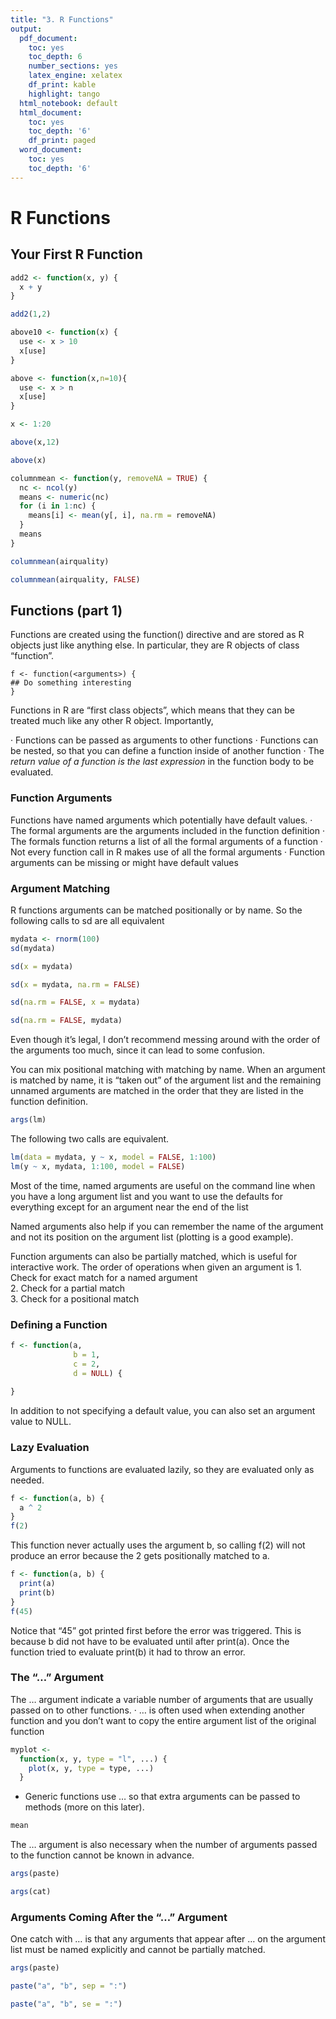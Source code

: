 ```yaml
---
title: "3. R Functions"
output:
  pdf_document:
    toc: yes
    toc_depth: 6
    number_sections: yes
    latex_engine: xelatex
    df_print: kable
    highlight: tango
  html_notebook: default
  html_document:
    toc: yes
    toc_depth: '6'
    df_print: paged
  word_document:
    toc: yes
    toc_depth: '6'
---
```


# R Functions

## Your First R Function

```r
add2 <- function(x, y) {
  x + y
}

add2(1,2)
```

```r
above10 <- function(x) {
  use <- x > 10
  x[use]
}

above <- function(x,n=10){
  use <- x > n
  x[use]
}

x <- 1:20 

above(x,12)

above(x)
```

```r
columnmean <- function(y, removeNA = TRUE) {
  nc <- ncol(y)
  means <- numeric(nc)
  for (i in 1:nc) {
    means[i] <- mean(y[, i], na.rm = removeNA)
  }
  means
}

columnmean(airquality)

columnmean(airquality, FALSE)
```

## Functions (part 1)

Functions are created using the function() directive and are stored as R objects just like anything else. In particular, they are R objects of class “function”.

```
f <- function(<arguments>) {
## Do something interesting
}
```
Functions in R are “first class objects”, which means that they can be treated much like any other R object. Importantly,

· Functions can be passed as arguments to other functions
· Functions can be nested, so that you can define a function inside of another function
· The *return value of a function is the last expression* in the function body to be evaluated.

### Function Arguments

Functions have named arguments which potentially have default values.
· The formal arguments are the arguments included in the function definition
· The formals function returns a list of all the formal arguments of a function
· Not every function call in R makes use of all the formal arguments
· Function arguments can be missing or might have default values

### Argument Matching

R functions arguments can be matched positionally or by name. So the following calls to sd are all equivalent

```r
mydata <- rnorm(100)
sd(mydata)
```

```r
sd(x = mydata)
```

```r
sd(x = mydata, na.rm = FALSE)
```

```r
sd(na.rm = FALSE, x = mydata)
```

```r
sd(na.rm = FALSE, mydata)
```

Even though it’s legal, I don’t recommend messing around with the order of the arguments too much, since it can lead to some confusion.

You can mix positional matching with matching by name. When an argument is matched by name, it is “taken out” of the argument list and the remaining unnamed arguments are matched in the order that they are listed in the function definition.

```r
args(lm)
```

The following two calls are equivalent.

```r
lm(data = mydata, y ~ x, model = FALSE, 1:100)
lm(y ~ x, mydata, 1:100, model = FALSE)
```

 Most of the time, named arguments are useful on the command line when you have a long argument list and you want to use the defaults for everything except for an argument near the end of the list
 
Named arguments also help if you can remember the name of the argument and not its position on the argument list (plotting is a good example).

Function arguments can also be partially matched, which is useful for interactive work. The order of operations when given an argument is
1. Check for exact match for a named argument         
2. Check for a partial match    
3. Check for a positional match   

### Defining a Function

```r
f <- function(a,
              b = 1,
              c = 2,
              d = NULL) {
  
}
```

In addition to not specifying a default value, you can also set an argument value to NULL.

### Lazy Evaluation

Arguments to functions are evaluated lazily, so they are evaluated only as needed.

```r
f <- function(a, b) {
  a ^ 2
}
f(2)
```

This function never actually uses the argument b, so calling f(2) will not produce an error because the 2 gets positionally matched to a.


```r
f <- function(a, b) {
  print(a)
  print(b)
}
f(45)
```

Notice that “45” got printed first before the error was triggered. This is because b did not have to be evaluated until after print(a). Once the function tried to evaluate print(b) it had to throw an error.

### The “...” Argument

The ... argument indicate a variable number of arguments that are usually passed on to other functions.
· ... is often used when extending another function and you don’t want to copy the entire argument list of the original function

```r
myplot <-
  function(x, y, type = "l", ...) {
    plot(x, y, type = type, ...)
  }
```

- Generic functions use ... so that extra arguments can be passed to methods (more on this later).

```r
mean
```

The ... argument is also necessary when the number of arguments passed to the function cannot be known in advance.


```r
args(paste)
```
```r
args(cat)
```


### Arguments Coming After the “...” Argument

One catch with ... is that any arguments that appear after ... on the argument list must be named explicitly and cannot be partially matched.


```r
args(paste)
```

```r
paste("a", "b", sep = ":")
```

```r
paste("a", "b", se = ":")
```

